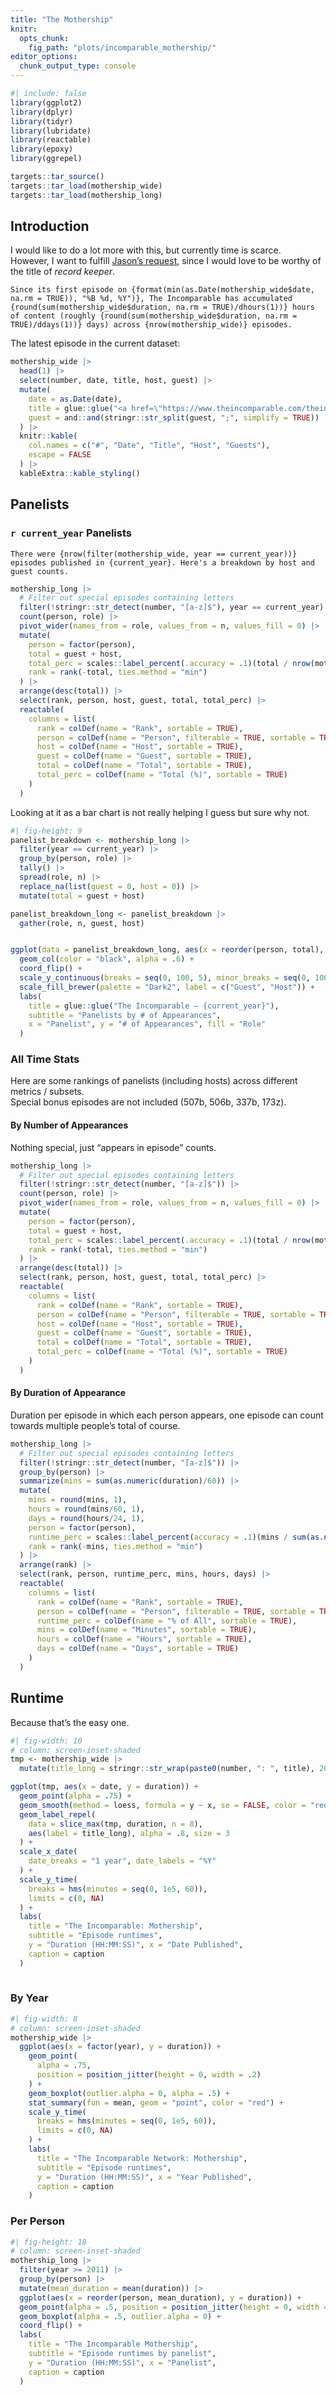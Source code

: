 ```yaml
---
title: "The Mothership"
knitr:
  opts_chunk: 
    fig_path: "plots/incomparable_mothership/"
editor_options: 
  chunk_output_type: console
---
```


```r
#| include: false
library(ggplot2)
library(dplyr)
library(tidyr)
library(lubridate)
library(reactable)
library(epoxy)
library(ggrepel)

targets::tar_source()
targets::tar_load(mothership_wide)
targets::tar_load(mothership_long)
```

## Introduction

I would like to do a lot more with this, but currently time is scarce.  
However, I want to fulfill [Jason's request](https://twitter.com/jsnell/status/800412064640483328), since I would love to be worthy of the title of *record keeper*.


```epoxy
Since its first episode on {format(min(as.Date(mothership_wide$date, na.rm = TRUE)), "%B %d, %Y")}, The Incomparable has accumulated {round(sum(mothership_wide$duration, na.rm = TRUE)/dhours(1))} hours of content (roughly {round(sum(mothership_wide$duration, na.rm = TRUE)/ddays(1))} days) across {nrow(mothership_wide)} episodes.
```

The latest episode in the current dataset:

```r
mothership_wide |>
  head(1) |>
  select(number, date, title, host, guest) |>
  mutate(
    date = as.Date(date),
    title = glue::glue("<a href=\"https://www.theincomparable.com/theincomparable/{number}\">{title}</a>"),
    guest = and::and(stringr::str_split(guest, ";", simplify = TRUE))
  ) |>
  knitr::kable(
    col.names = c("#", "Date", "Title", "Host", "Guests"),
    escape = FALSE
  ) |>
  kableExtra::kable_styling()
```

## Panelists 

### `r current_year` Panelists


```epoxy
There were {nrow(filter(mothership_wide, year == current_year))} episodes published in {current_year}. Here's a breakdown by host and guest counts.
```

```r
mothership_long |>
  # Filter out special episodes containing letters
  filter(!stringr::str_detect(number, "[a-z]$"), year == current_year) |>
  count(person, role) |>
  pivot_wider(names_from = role, values_from = n, values_fill = 0) |>
  mutate(
    person = factor(person),
    total = guest + host,
    total_perc = scales::label_percent(.accuracy = .1)(total / nrow(mothership_wide)),
    rank = rank(-total, ties.method = "min")
  ) |>
  arrange(desc(total)) |>
  select(rank, person, host, guest, total, total_perc) |>
  reactable(
    columns = list(
      rank = colDef(name = "Rank", sortable = TRUE),
      person = colDef(name = "Person", filterable = TRUE, sortable = TRUE),
      host = colDef(name = "Host", sortable = TRUE),
      guest = colDef(name = "Guest", sortable = TRUE),
      total = colDef(name = "Total", sortable = TRUE),
      total_perc = colDef(name = "Total (%)", sortable = TRUE)
    )
  )
```


Looking at it as a bar chart is not really helping I guess but sure why not.

```r
#| fig-height: 9
panelist_breakdown <- mothership_long |>
  filter(year == current_year) |>
  group_by(person, role) |>
  tally() |>
  spread(role, n) |>
  replace_na(list(guest = 0, host = 0)) |>
  mutate(total = guest + host)

panelist_breakdown_long <- panelist_breakdown |>
  gather(role, n, guest, host) 


ggplot(data = panelist_breakdown_long, aes(x = reorder(person, total), y = n, fill = role)) +
  geom_col(color = "black", alpha = .6) +
  coord_flip() +
  scale_y_continuous(breaks = seq(0, 100, 5), minor_breaks = seq(0, 100, 1)) +
  scale_fill_brewer(palette = "Dark2", label = c("Guest", "Host")) +
  labs(
    title = glue::glue("The Incomparable — {current_year}"),
    subtitle = "Panelists by # of Appearances",
    x = "Panelist", y = "# of Appearances", fill = "Role"
  )
```

### All Time Stats

Here are some rankings of panelists (including hosts) across different metrics / subsets.  
Special bonus episodes are not included (507b, 506b, 337b, 173z).

#### By Number of Appearances

Nothing special, just "appears in episode" counts.

```r
mothership_long |>
  # Filter out special episodes containing letters
  filter(!stringr::str_detect(number, "[a-z]$")) |>
  count(person, role) |>
  pivot_wider(names_from = role, values_from = n, values_fill = 0) |>
  mutate(
    person = factor(person),
    total = guest + host,
    total_perc = scales::label_percent(.accuracy = .1)(total / nrow(mothership_wide)),
    rank = rank(-total, ties.method = "min")
  ) |>
  arrange(desc(total)) |>
  select(rank, person, host, guest, total, total_perc) |>
  reactable(
    columns = list(
      rank = colDef(name = "Rank", sortable = TRUE),
      person = colDef(name = "Person", filterable = TRUE, sortable = TRUE),
      host = colDef(name = "Host", sortable = TRUE),
      guest = colDef(name = "Guest", sortable = TRUE),
      total = colDef(name = "Total", sortable = TRUE),
      total_perc = colDef(name = "Total (%)", sortable = TRUE)
    )
  )
```

<!--
#### By Segment

The segments the dataset knows about, with episode count:

```r
mothership_wide |>
  # Filter out special episodes containing letters
  filter(!stringr::str_detect(number, "[a-z]$")) |>
  count(category, sort = TRUE) |>
  replace_na(replace = list(category = "General")) |>
  knitr::kable()
```

Ranks and % withing each segment.

```r
mothership_long |>
  # Filter out special episodes containing letters
  filter(!stringr::str_detect(number, "[a-z]$")) |>
  count(category, person, role) |>
  filter(!is.na(category)) |>
  pivot_wider(names_from = role, values_from = n, values_fill = 0) |>
  mutate(
    segment = factor(category), person = factor(person),
    total = guest + host
  ) |>
  group_by(category) |>
  mutate(
    total_perc = round(total / sum(host), 4),
    rank = rank(-total, ties.method = "min")
  ) |>
  arrange(category, desc(total)) |>
  select(category, rank, person, host, guest, total, total_perc)
  # datatable(
  #   style = "bootstrap",
  #   colnames = c("Segment", "Rank", "Person", "Host", "Guest", "Total", "Total %"), 
  #   rownames = FALSE,
  #   filter = "top",
  #   extensions = "RowGroup",
  #   options = list(
  #      rowGroup = list(dataSrc = 0),
  #      pageLength = 50,
  #      lengthMenu = c(10, 25, 50, 75, 120)
  #   )
  # ) |>
  # formatPercentage(columns = 7, digits = 1)
```

--->

#### By Duration of Appearance

Duration per episode in which each person appears, one episode can count towards multiple people's total of course.

```r
mothership_long |>
  # Filter out special episodes containing letters
  filter(!stringr::str_detect(number, "[a-z]$")) |>
  group_by(person) |>
  summarize(mins = sum(as.numeric(duration)/60)) |>
  mutate(
    mins = round(mins, 1),
    hours = round(mins/60, 1), 
    days = round(hours/24, 1),
    person = factor(person),
    runtime_perc = scales::label_percent(accuracy = .1)(mins / sum(as.numeric(mothership_wide$duration/60))),
    rank = rank(-mins, ties.method = "min")
  ) |>
  arrange(rank) |>
  select(rank, person, runtime_perc, mins, hours, days) |>
  reactable(
    columns = list(
      rank = colDef(name = "Rank", sortable = TRUE),
      person = colDef(name = "Person", filterable = TRUE, sortable = TRUE),
      runtime_perc = colDef(name = "% of All", sortable = TRUE),
      mins = colDef(name = "Minutes", sortable = TRUE),
      hours = colDef(name = "Hours", sortable = TRUE),
      days = colDef(name = "Days", sortable = TRUE)
    )
  )
```


## Runtime

Because that's the easy one.

```r
#| fig-width: 10
# column: screen-inset-shaded
tmp <- mothership_wide |>
  mutate(title_long = stringr::str_wrap(paste0(number, ": ", title), 20))

ggplot(tmp, aes(x = date, y = duration)) +
  geom_point(alpha = .75) +
  geom_smooth(method = loess, formula = y ~ x, se = FALSE, color = "red") +
  geom_label_repel(
    data = slice_max(tmp, duration, n = 8),
    aes(label = title_long), alpha = .8, size = 3
  ) +
  scale_x_date(
    date_breaks = "1 year", date_labels = "%Y"
  ) +
  scale_y_time(
    breaks = hms(minutes = seq(0, 1e5, 60)),
    limits = c(0, NA)
  ) +
  labs(
    title = "The Incomparable: Mothership",
    subtitle = "Episode runtimes",
    y = "Duration (HH:MM:SS)", x = "Date Published",
    caption = caption
  )
  
```

### By Year

```r
#| fig-width: 8
# column: screen-inset-shaded
mothership_wide |> 
  ggplot(aes(x = factor(year), y = duration)) +
    geom_point(
      alpha = .75,
      position = position_jitter(height = 0, width = .2)
    ) +
    geom_boxplot(outlier.alpha = 0, alpha = .5) +
    stat_summary(fun = mean, geom = "point", color = "red") +
    scale_y_time(
      breaks = hms(minutes = seq(0, 1e5, 60)),
      limits = c(0, NA)
    ) +
    labs(
      title = "The Incomparable Network: Mothership",
      subtitle = "Episode runtimes",
      y = "Duration (HH:MM:SS)", x = "Year Published",
      caption = caption
    )

```

### Per Person

```r
#| fig-height: 18
# column: screen-inset-shaded
mothership_long |>
  filter(year >= 2011) |>
  group_by(person) |>
  mutate(mean_duration = mean(duration)) |>
  ggplot(aes(x = reorder(person, mean_duration), y = duration)) +
  geom_point(alpha = .5, position = position_jitter(height = 0, width = .25)) +
  geom_boxplot(alpha = .5, outlier.alpha = 0) +
  coord_flip() +
  labs(
    title = "The Incomparable Mothership",
    subtitle = "Episode runtimes by panelist",
    y = "Duration (HH:MM:SS)", x = "Panelist",
    caption = caption
  )
```
